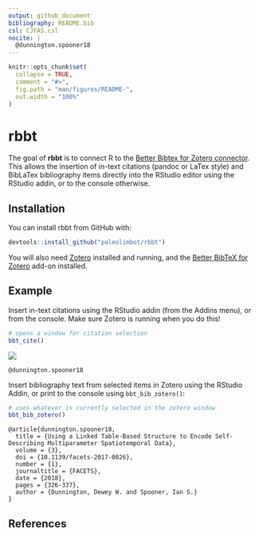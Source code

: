 ```yaml
---
output: github_document
bibliography: README.bib
csl: CJFAS.csl
nocite: |
  @dunnington.spooner18
---
```


<!-- README.md is generated from README.Rmd. Please edit that file -->

```r
knitr::opts_chunk$set(
  collapse = TRUE,
  comment = "#>",
  fig.path = "man/figures/README-",
  out.width = "100%"
)
```

# rbbt

The goal of **rbbt** is to connect R to the [Better Bibtex for Zotero connector](https://retorque.re/zotero-better-bibtex/cayw/). This allows the insertion of in-text citations (pandoc or LaTex style) and BibLaTex bibliography items directly into the RStudio editor using the RStudio addin, or to the console otherwise.

## Installation

You can install rbbt from GitHub with:

``` r
devtools::install_github("paleolimbot/rbbt")
```

You will also need [Zotero](https://www.zotero.org/) installed and running, and the [Better BibTeX for Zotero](https://retorque.re/zotero-better-bibtex/installation/) add-on installed.

## Example

Insert in-text citations using the RStudio addin (from the Addins menu), or from the console. Make sure Zotero is running when you do this!

```r
# opens a window for citation selection
bbt_cite()
```

![](README-filter.png)

```
@dunnington.spooner18
```

Insert bibliography text from selected items in Zotero using the RStudio Addin, or print to the console using `bbt_bib_zotero()`:

```r
# uses whatever is currently selected in the zotero window
bbt_bib_zotero()
```

```
@article{dunnington.spooner18,
  title = {Using a Linked Table-Based Structure to Encode Self-Describing Multiparameter Spatiotemporal Data},
  volume = {3},
  doi = {10.1139/facets-2017-0026},
  number = {1},
  journaltitle = {FACETS},
  date = {2018},
  pages = {326-337},
  author = {Dunnington, Dewey W. and Spooner, Ian S.}
}
```

## References
